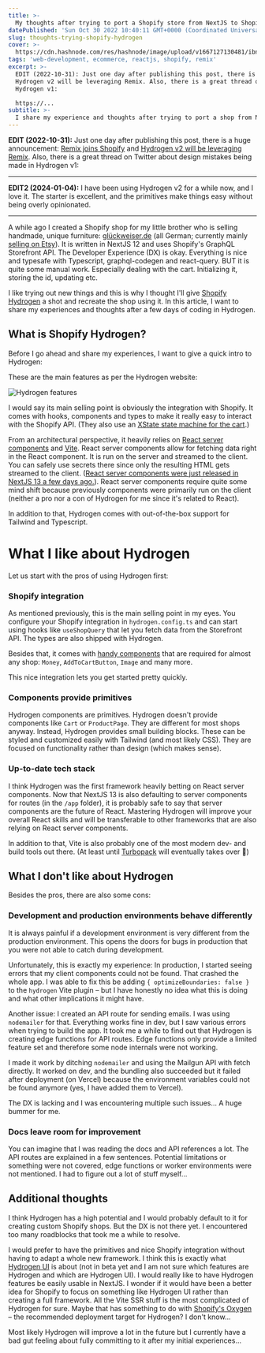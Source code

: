 ```yaml
---
title: >-
  My thoughts after trying to port a Shopify store from NextJS to Shopify Hydrogen
datePublished: 'Sun Oct 30 2022 10:40:11 GMT+0000 (Coordinated Universal Time)'
slug: thoughts-trying-shopify-hydrogen
cover: >-
  https://cdn.hashnode.com/res/hashnode/image/upload/v1667127130481/ibn1OU0_N.png
tags: 'web-development, ecommerce, reactjs, shopify, remix'
excerpt: >-
  EDIT (2022-10-31): Just one day after publishing this post, there is a huge announcement: Remix joins Shopify and
  Hydrogen v2 will be leveraging Remix. Also, there is a great thread on Twitter about design mistakes being made in
  Hydrogen v1:

  https://...
subtitle: >-
  I share my experience and thoughts after trying to port a shop from NextJS to Shopify Hydrogen.
---
```



**EDIT (2022-10-31):** Just one day after publishing this post, there is a huge announcement:
[Remix joins Shopify](https://remix.run/blog/remixing-shopify) and
[Hydrogen v2 will be leveraging Remix](https://hydrogen.shopify.dev/roadmap#remixing-hydrogen). Also, there is a great
thread on Twitter about design mistakes being made in Hydrogen v1:

<Tweet id="https://x.com/jplhomer/status/1587095536833859584" />

---

**EDIT2 (2024-01-04):** I have been using Hydrogen v2 for a while now, and I love it. The starter is excellent, and the
primitives make things easy without being overly opinionated.

---

A while ago I created a Shopify shop for my little brother who is selling handmade, unique furniture:
[glückweiser.de](https://www.xn--glckweiser-beb.de/) (all German; currently mainly
[selling on Etsy](https://www.etsy.com/de/shop/Glueckweiser)). It is written in NextJS 12 and uses Shopify's GraphQL
Storefront API. The Developer Experience (DX) is okay. Everything is nice and typesafe with Typescript, graphql-codegen
and react-query. BUT it is quite some manual work. Especially dealing with the cart. Initializing it, storing the id,
updating etc.

I like trying out new things and this is why I thought I'll give [Shopify Hydrogen](https://hydrogen.shopify.dev/) a
shot and recreate the shop using it. In this article, I want to share my experiences and thoughts after a few days of
coding in Hydrogen.

## What is Shopify Hydrogen?

Before I go ahead and share my experiences, I want to give a quick intro to Hydrogen:

These are the main features as per the Hydrogen website:

![Hydrogen features](https://cdn.hashnode.com/res/hashnode/image/upload/v1667121544202/lXAOXU3fU.png)

I would say its main selling point is obviously the integration with Shopify. It comes with hooks, components and types
to make it really easy to interact with the Shopify API. (They also use an
[XState state machine for the cart](https://github.com/Shopify/hydrogen/blob/6310974ff8f8fdcf742bc7a1f5af1370e221c6fa/packages/hydrogen/src/components/CartProvider/useCartAPIStateMachine.client.tsx).)

From an architectural perspective, it heavily relies on
[React server components](https://shopify.dev/custom-storefronts/hydrogen/framework/react-server-components) and
[Vite](https://vitejs.dev/). React server components allow for fetching data right in the React component. It is run on
the server and streamed to the client. You can safely use secrets there since only the resulting HTML gets streamed to
the client.
([React server components were just released in NextJS 13 a few days ago.](https://nextjs.org/docs/advanced-features/react-18/server-components)).
React server components require quite some mind shift because previously components were primarily run on the client
(neither a pro nor a con of Hydrogen for me since it's related to React).

In addition to that, Hydrogen comes with out-of-the-box support for Tailwind and Typescript.

# What I like about Hydrogen

Let us start with the pros of using Hydrogen first:

### Shopify integration

As mentioned previously, this is the main selling point in my eyes. You configure your Shopify integration in
`hydrogen.config.ts` and can start using hooks like `useShopQuery` that let you fetch data from the Storefront API. The
types are also shipped with Hydrogen.

Besides that, it comes with [handy components](https://shopify.dev/api/hydrogen/components) that are required for almost
any shop: `Money`, `AddToCartButton`, `Image` and many more.

This nice integration lets you get started pretty quickly.

### Components provide primitives

Hydrogen components are primitives. Hydrogen doesn't provide components like `Cart` or `ProductPage`. They are different
for most shops anyway. Instead, Hydrogen provides small building blocks. These can be styled and customized easily with
Tailwind (and most likely CSS). They are focused on functionality rather than design (which makes sense).

### Up-to-date tech stack

I think Hydrogen was the first framework heavily betting on React server components. Now that NextJS 13 is also
defaulting to server components for routes (in the `/app` folder), it is probably safe to say that server components are
the future of React. Mastering Hydrogen will improve your overall React skills and will be transferable to other
frameworks that are also relying on React server components.

In addition to that, Vite is also probably one of the most modern dev- and build tools out there. (At least until
[Turbopack](https://turbo.build/pack) will eventually takes over 🤪)

## What I don't like about Hydrogen

Besides the pros, there are also some cons:

### Development and production environments behave differently

It is always painful if a development environment is very different from the production environment. This opens the
doors for bugs in production that you were not able to catch during development.

Unfortunately, this is exactly my experience: In production, I started seeing errors that my client components could not
be found. That crashed the whole app. I was able to fix this be adding `{ optimizeBoundaries: false }` to the `hydrogen`
Vite plugin – but I have honestly no idea what this is doing and what other implications it might have.

Another issue: I created an API route for sending emails. I was using `nodemailer` for that. Everything works fine in
dev, but I saw various errors when trying to build the app. It took me a while to find out that Hydrogen is creating
edge functions for API routes. Edge functions only provide a limited feature set and therefore some node internals were
not working.

I made it work by ditching `nodemailer` and using the Mailgun API with fetch directly. It worked on dev, and the
bundling also succeeded but it failed after deployment (on Vercel) because the environment variables could not be found
anymore (yes, I have added them to Vercel).

The DX is lacking and I was encountering multiple such issues... A huge bummer for me.

### Docs leave room for improvement

You can imagine that I was reading the docs and API references a lot. The API routes are explained in a few sentences.
Potential limitations or something were not covered, edge functions or worker environments were not mentioned. I had to
figure out a lot of stuff myself...

## Additional thoughts

I think Hydrogen has a high potential and I would probably default to it for creating custom Shopify shops. But the DX
is not there yet. I encountered too many roadblocks that took me a while to resolve.

I would prefer to have the primitives and nice Shopify integration without having to adapt a whole new framework. I
think this is exactly what [Hydrogen UI](https://shopify.dev/custom-storefronts/hydrogen/alternate-frameworks) is about
(not in beta yet and I am not sure which features are Hydrogen and which are Hydrogen UI). I would really like to have
Hydrogen features be easily usable in NextJS. I wonder if it would have been a better idea for Shopify to focus on
something like Hydrogen UI rather than creating a full framework. All the Vite SSR stuff is the most complicated of
Hydrogen for sure. Maybe that has something to do with
[Shopify's Oxygen](https://shopify.dev/custom-storefronts/oxygen/getting-started) – the recommended deployment target
for Hydrogen? I don't know...

Most likely Hydrogen will improve a lot in the future but I currently have a bad gut feeling about fully committing to
it after my initial experiences...
